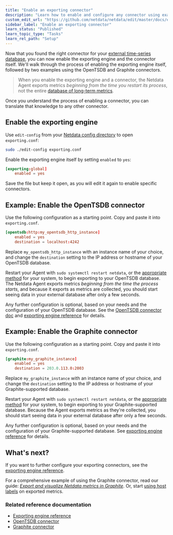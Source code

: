 ```yaml
---
title: "Enable an exporting connector"
description: "Learn how to enable and configure any connector using examples to start exporting metrics to external time-series databases in minutes."
custom_edit_url: "https://github.com/netdata/netdata/edit/master/docs/export/enable-connector.md"
sidebar_label: "Enable an exporting connector"
learn_status: "Published"
learn_topic_type: "Tasks"
learn_rel_path: "Setup"
---
```



Now that you found the right connector for your [external time-series
database](/docs/export/external-databases.md#supported-databases), you can now enable the exporting engine and the
connector itself. We'll walk through the process of enabling the exporting engine itself, followed by two examples using
the OpenTSDB and Graphite connectors.

> When you enable the exporting engine and a connector, the Netdata Agent exports metrics _beginning from the time you
> restart its process_, not the entire [database of long-term metrics](/docs/store/change-metrics-storage.md).

Once you understand the process of enabling a connector, you can translate that knowledge to any other connector.

## Enable the exporting engine

Use `edit-config` from your [Netdata config directory](/docs/configure/nodes.md#the-netdata-config-directory) to open
`exporting.conf`:

```bash
sudo ./edit-config exporting.conf
```

Enable the exporting engine itself by setting `enabled` to `yes`:

```conf
[exporting:global]
    enabled = yes
```

Save the file but keep it open, as you will edit it again to enable specific connectors.

## Example: Enable the OpenTSDB connector

Use the following configuration as a starting point. Copy and paste it into `exporting.conf`.

```conf
[opentsdb:http:my_opentsdb_http_instance]
    enabled = yes
    destination = localhost:4242
```

Replace `my_opentsdb_http_instance` with an instance name of your choice, and change the `destination` setting to the IP
address or hostname of your OpenTSDB database.

Restart your Agent with `sudo systemctl restart netdata`, or the [appropriate
method](/docs/configure/start-stop-restart.md) for your system, to begin exporting to your OpenTSDB database. The
Netdata Agent exports metrics _beginning from the time the process starts_, and because it exports as metrics are
collected, you should start seeing data in your external database after only a few seconds.

Any further configuration is optional, based on your needs and the configuration of your OpenTSDB database. See the
[OpenTSDB connector doc](/exporting/opentsdb/README.md) and [exporting engine
reference](/exporting/README.md#configuration) for details.

## Example: Enable the Graphite connector

Use the following configuration as a starting point. Copy and paste it into `exporting.conf`.

```conf
[graphite:my_graphite_instance]
    enabled = yes
    destination = 203.0.113.0:2003
```

Replace `my_graphite_instance` with an instance name of your choice, and change the `destination` setting to the IP
address or hostname of your Graphite-supported database.

Restart your Agent with `sudo systemctl restart netdata`, or the [appropriate
method](/docs/configure/start-stop-restart.md) for your system, to begin exporting to your Graphite-supported database.
Because the Agent exports metrics as they're collected, you should start seeing data in your external database after
only a few seconds.

Any further configuration is optional, based on your needs and the configuration of your Graphite-supported database.
See [exporting engine reference](/exporting/README.md#configuration) for details.

## What's next?

If you want to further configure your exporting connectors, see the [exporting engine
reference](/exporting/README.md#configuration).

For a comprehensive example of using the Graphite connector, read our guide: [_Export and visualize Netdata metrics in
Graphite_](/docs/guides/export/export-netdata-metrics-graphite.md). Or, start [using host
labels](/docs/guides/using-host-labels.md) on exported metrics.

### Related reference documentation

-   [Exporting engine reference](/exporting/README.md)
-   [OpenTSDB connector](/exporting/opentsdb/README.md)
-   [Graphite connector](/exporting/graphite/README.md)


